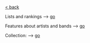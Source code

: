 
[\< back](/)

Lists and rankings
--> [go](/music/lists)

Features about artists and bands
--> [go](/music/artists)

Collection:
--> [go](/music/vinyls/owned)


<Chat />
